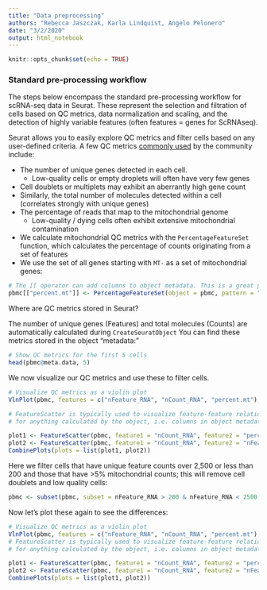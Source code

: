 ```yaml
---
title: "Data preprocessing"
authors: "Rebecca Jaszczak, Karla Lindquist, Angelo Pelonero"
date: "3/2/2020"
output: html_notebook
---
```


```r
knitr::opts_chunk$set(echo = TRUE)
```

### Standard pre-processing workflow

The steps below encompass the standard pre-processing workflow for scRNA-seq data in Seurat. These represent the selection and filtration of cells based on QC metrics, data normalization and scaling, and the detection of highly variable features (often features = genes for ScRNAseq).

Seurat allows you to easily explore QC metrics and filter cells based on any user-defined criteria. A few QC metrics [commonly used](https://www.ncbi.nlm.nih.gov/pmc/articles/PMC4758103/) by the community include:

  - The number of unique genes detected in each cell.
      - Low-quality cells or empty droplets will often have very few genes
  - Cell doublets or multiplets may exhibit an aberrantly high gene count
  - Similarly, the total number of molecules detected within a cell (correlates strongly with unique genes)
  - The percentage of reads that map to the mitochondrial genome
      - Low-quality / dying cells often exhibit extensive mitochondrial contamination
  - We calculate mitochondrial QC metrics with the `PercentageFeatureSet` function, which calculates the percentage of counts originating from a set of features
  - We use the set of all genes starting with `MT-` as a set of mitochondrial genes:
```r
# The [[ operator can add columns to object metadata. This is a great place to stash QC stats
pbmc[["percent.mt"]] <- PercentageFeatureSet(object = pbmc, pattern = "^MT-")
```

Where are QC metrics stored in Seurat?

The number of unique genes (Features) and total molecules (Counts) are automatically calculated during `CreateSeuratObject` You can find these metrics stored in the object "metadata:"
```r
# Show QC metrics for the first 5 cells
head(pbmc@meta.data, 5)
```

We now visualize our QC metrics and use these to filter cells.
```r
# Visualize QC metrics as a violin plot
VlnPlot(pbmc, features = c("nFeature_RNA", "nCount_RNA", "percent.mt"), ncol = 3)
```


```r
# FeatureScatter is typically used to visualize feature-feature relationships, but can be used
# for anything calculated by the object, i.e. columns in object metadata, PC scores etc.

plot1 <- FeatureScatter(pbmc, feature1 = "nCount_RNA", feature2 = "percent.mt")
plot2 <- FeatureScatter(pbmc, feature1 = "nCount_RNA", feature2 = "nFeature_RNA")
CombinePlots(plots = list(plot1, plot2))
```

Here we filter cells that have unique feature counts over 2,500 or less than 200 and those that have >5% mitochondrial counts; this will remove cell doublets and low quality cells:
```r
pbmc <- subset(pbmc, subset = nFeature_RNA > 200 & nFeature_RNA < 2500 & percent.mt < 5)
```

Now let's plot these again to see the differences:
```r
# Visualize QC metrics as a violin plot
VlnPlot(pbmc, features = c("nFeature_RNA", "nCount_RNA", "percent.mt"), ncol = 3)
# FeatureScatter is typically used to visualize feature-feature relationships, but can be used
# for anything calculated by the object, i.e. columns in object metadata, PC scores etc.

plot1 <- FeatureScatter(pbmc, feature1 = "nCount_RNA", feature2 = "percent.mt")
plot2 <- FeatureScatter(pbmc, feature1 = "nCount_RNA", feature2 = "nFeature_RNA")
CombinePlots(plots = list(plot1, plot2))
```